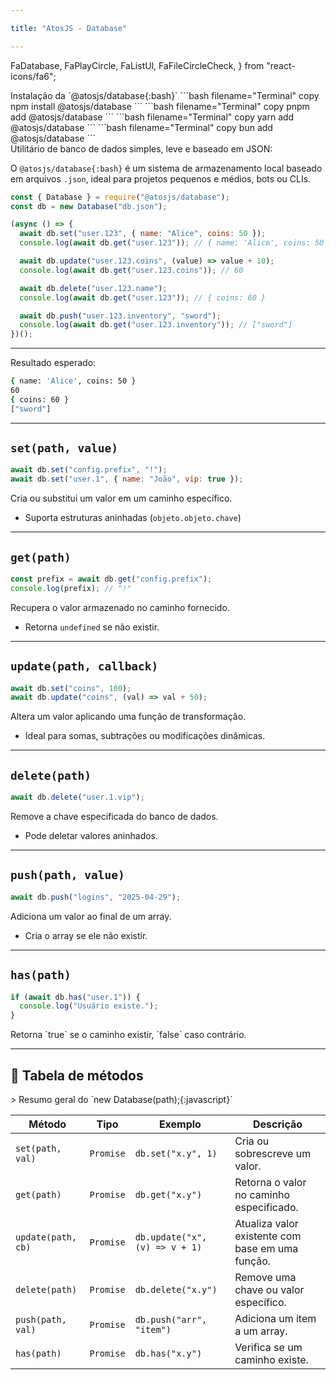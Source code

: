 ```yaml
---

title: "AtosJS - Database"

---
```


  FaDatabase,
  FaPlayCircle,
  FaListUl,
  FaFileCircleCheck,
} from "react-icons/fa6";


<Callout type="info">
Instalação da `@atosjs/database{:bash}`
<Tabs items={['npm', 'pnpm', 'yarn', 'bun']}>
  <Tabs.Tab>
    ```bash filename="Terminal" copy
    npm install @atosjs/database
    ```
  </Tabs.Tab>
  <Tabs.Tab>
    ```bash filename="Terminal" copy
    pnpm add @atosjs/database
    ```
  </Tabs.Tab>
  <Tabs.Tab>
    ```bash filename="Terminal" copy
    yarn add @atosjs/database
    ```
  </Tabs.Tab>
  <Tabs.Tab>
    ```bash filename="Terminal" copy
    bun add @atosjs/database
    ```
  </Tabs.Tab>
</Tabs>
</Callout>


<Callout type=".">
  <div style={{ display: 'flex', alignItems: 'center', gap: '0.5rem', fontSize: '1rem', fontWeight: 'bold' }}>
    <FaDatabase size="1rem" />
    <span>Utilitário de banco de dados simples, leve e baseado em JSON:</span>
  </div>

O `@atosjs/database{:bash}` é um sistema de armazenamento local baseado em arquivos `.json`, ideal para projetos pequenos e médios, bots ou CLIs.

```javascript filename="index.js" showLineNumbers copy
const { Database } = require("@atosjs/database");
const db = new Database("db.json");

(async () => {
  await db.set("user.123", { name: "Alice", coins: 50 });
  console.log(await db.get("user.123")); // { name: 'Alice', coins: 50 }

  await db.update("user.123.coins", (value) => value + 10);
  console.log(await db.get("user.123.coins")); // 60

  await db.delete("user.123.name");
  console.log(await db.get("user.123")); // { coins: 60 }

  await db.push("user.123.inventory", "sword");
  console.log(await db.get("user.123.inventory")); // ["sword"]
})();
```

---

<div
  style={{
    display: "flex",
    alignItems: "center",
    gap: "0.5rem",
    fontSize: "1rem",
    fontWeight: "bold",
  }}
>
  <FaFileCircleCheck size="1rem" />
  <span>Resultado esperado:</span>
</div>

```bash filename="Terminal"
{ name: 'Alice', coins: 50 }
60
{ coins: 60 }
["sword"]
```

</Callout>

---

## `set(path, value)`

```javascript filename="set-example.js" showLineNumbers copy
await db.set("config.prefix", "!");
await db.set("user.1", { name: "João", vip: true });
```

<Callout type=".">
Cria ou substitui um valor em um caminho específico.

- Suporta estruturas aninhadas (`objeto.objeto.chave`)
</Callout>

---

## `get(path)`

```javascript filename="get-example.js" showLineNumbers copy
const prefix = await db.get("config.prefix");
console.log(prefix); // "!"
```

<Callout type=".">
Recupera o valor armazenado no caminho fornecido.

- Retorna `undefined` se não existir.
</Callout>

---

## `update(path, callback)`

```javascript filename="update-example.js" showLineNumbers copy
await db.set("coins", 100);
await db.update("coins", (val) => val + 50);
```

<Callout type=".">
Altera um valor aplicando uma função de transformação.

- Ideal para somas, subtrações ou modificações dinâmicas.
</Callout>

---

## `delete(path)`

```javascript filename="delete-example.js" showLineNumbers copy
await db.delete("user.1.vip");
```

<Callout type=".">
Remove a chave especificada do banco de dados.

- Pode deletar valores aninhados.
</Callout>

---

## `push(path, value)`

```javascript filename="push-example.js" showLineNumbers copy
await db.push("logins", "2025-04-29");
```

<Callout type=".">
Adiciona um valor ao final de um array.

- Cria o array se ele não existir.
</Callout>

---

## `has(path)`

```javascript filename="has-example.js" showLineNumbers copy
if (await db.has("user.1")) {
  console.log("Usuário existe.");
}
```

<Callout type=".">
Retorna `true` se o caminho existir, `false` caso contrário.
</Callout>

---

## 🧩 Tabela de métodos

<Callout type=".">
> Resumo geral do `new Database(path);{:javascript}`
</Callout>

| Método              | Tipo         | Exemplo                              | Descrição                                                    |
| ------------------- | ------------ | ------------------------------------ | ------------------------------------------------------------ |
| `set(path, val)`    | `Promise`    | `db.set("x.y", 1)`                   | Cria ou sobrescreve um valor.                                |
| `get(path)`         | `Promise`    | `db.get("x.y")`                      | Retorna o valor no caminho especificado.                     |
| `update(path, cb)`  | `Promise`    | `db.update("x", (v) => v + 1)`       | Atualiza valor existente com base em uma função.             |
| `delete(path)`      | `Promise`    | `db.delete("x.y")`                   | Remove uma chave ou valor específico.                        |
| `push(path, val)`   | `Promise`    | `db.push("arr", "item")`            | Adiciona um item a um array.                                 |
| `has(path)`         | `Promise`    | `db.has("x.y")`                      | Verifica se um caminho existe.                               |